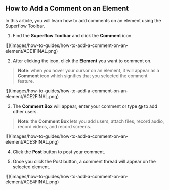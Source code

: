 ## How to Add a Comment on an Element

In this article, you will learn how to add comments on an element using the Superflow Toolbar.

1. Find the **Superflow Toolbar** and click the **Comment** icon.

<Frame>
![](images/how-to-guides/how-to-add-a-comment-on-an-element/ACE1FINAL.png)
</Frame>

2. After clicking the icon, click the **Element** you want to comment on.
> **Note**: when you hover your cursor on an element, it will appear as a **Comment** icon which signifies that you selected the comment feature.

<Frame>
![](images/how-to-guides/how-to-add-a-comment-on-an-element/ACE2FINAL.png)
</Frame>

3. The **Comment Box** will appear, enter your comment or type **@** to add other users.
> **Note**: the **Comment Box** lets you add users, attach files, record audio, record videos, and record screens.

<Frame>
![](images/how-to-guides/how-to-add-a-comment-on-an-element/ACE3FINAL.png)
</Frame>

4. Click the **Post** button to post your comment.


5. Once you click the Post button, a comment thread will appear on the selected element.

<Frame>
![](images/how-to-guides/how-to-add-a-comment-on-an-element/ACE4FINAL.png)
</Frame>
